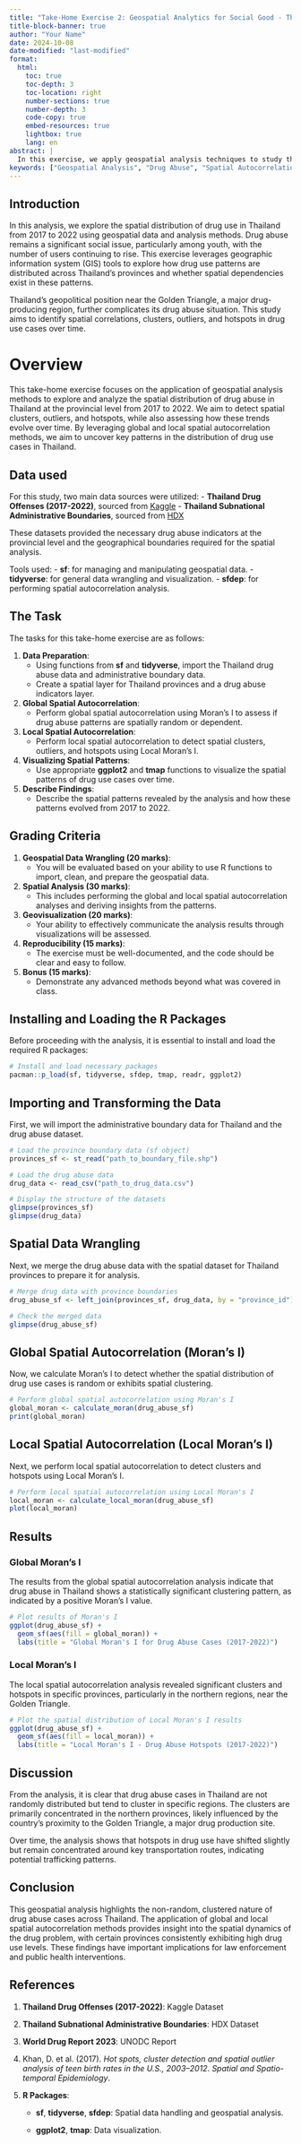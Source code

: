 ```yaml
---
title: "Take-Home Exercise 2: Geospatial Analytics for Social Good - Thailand Drug Abuse Case Study"
title-block-banner: true
author: "Your Name"
date: 2024-10-08
date-modified: "last-modified"
format:
  html:
    toc: true
    toc-depth: 3
    toc-location: right
    number-sections: true
    number-depth: 3
    code-copy: true
    embed-resources: true
    lightbox: true
    lang: en
abstract: |
  In this exercise, we apply geospatial analysis techniques to study the distribution of drug use cases in Thailand at the provincial level from 2017 to 2022. By leveraging global and local spatial autocorrelation methods, we aim to uncover patterns, detect clusters and hotspots, and investigate how these trends evolve over time.
keywords: ["Geospatial Analysis", "Drug Abuse", "Spatial Autocorrelation", "Thailand", "Clusters", "Hotspots"]
---
```


## Introduction

In this analysis, we explore the spatial distribution of drug use in Thailand from 2017 to 2022 using geospatial data and analysis methods. Drug abuse remains a significant social issue, particularly among youth, with the number of users continuing to rise. This exercise leverages geographic information system (GIS) tools to explore how drug use patterns are distributed across Thailand's provinces and whether spatial dependencies exist in these patterns.

Thailand’s geopolitical position near the Golden Triangle, a major drug-producing region, further complicates its drug abuse situation. This study aims to identify spatial correlations, clusters, outliers, and hotspots in drug use cases over time.

# **Overview**

This take-home exercise focuses on the application of geospatial analysis methods to explore and analyze the spatial distribution of drug abuse in Thailand at the provincial level from 2017 to 2022. We aim to detect spatial clusters, outliers, and hotspots, while also assessing how these trends evolve over time. By leveraging global and local spatial autocorrelation methods, we aim to uncover key patterns in the distribution of drug use cases in Thailand.

## **Data used**

For this study, two main data sources were utilized: - **Thailand Drug Offenses (2017-2022)**, sourced from [Kaggle](https://www.kaggle.com/datasets) - **Thailand Subnational Administrative Boundaries**, sourced from [HDX](https://data.humdata.org/dataset)

These datasets provided the necessary drug abuse indicators at the provincial level and the geographical boundaries required for the spatial analysis.

Tools used: - **sf**: for managing and manipulating geospatial data. - **tidyverse**: for general data wrangling and visualization. - **sfdep**: for performing spatial autocorrelation analysis.

::: panel-tabset
## The Task

The tasks for this take-home exercise are as follows:

1.  **Data Preparation**:
    -   Using functions from **sf** and **tidyverse**, import the Thailand drug abuse data and administrative boundary data.
    -   Create a spatial layer for Thailand provinces and a drug abuse indicators layer.
2.  **Global Spatial Autocorrelation**:
    -   Perform global spatial autocorrelation using Moran’s I to assess if drug abuse patterns are spatially random or dependent.
3.  **Local Spatial Autocorrelation**:
    -   Perform local spatial autocorrelation to detect spatial clusters, outliers, and hotspots using Local Moran’s I.
4.  **Visualizing Spatial Patterns**:
    -   Use appropriate **ggplot2** and **tmap** functions to visualize the spatial patterns of drug use cases over time.
5.  **Describe Findings**:
    -   Describe the spatial patterns revealed by the analysis and how these patterns evolved from 2017 to 2022.

## Grading Criteria

1.  **Geospatial Data Wrangling (20 marks)**:
    -   You will be evaluated based on your ability to use R functions to import, clean, and prepare the geospatial data.
2.  **Spatial Analysis (30 marks)**:
    -   This includes performing the global and local spatial autocorrelation analyses and deriving insights from the patterns.
3.  **Geovisualization (20 marks)**:
    -   Your ability to effectively communicate the analysis results through visualizations will be assessed.
4.  **Reproducibility (15 marks)**:
    -   The exercise must be well-documented, and the code should be clear and easy to follow.
5.  **Bonus (15 marks)**:
    -   Demonstrate any advanced methods beyond what was covered in class.
:::

## **Installing and Loading the R Packages**

Before proceeding with the analysis, it is essential to install and load the required R packages:

```r
# Install and load necessary packages
pacman::p_load(sf, tidyverse, sfdep, tmap, readr, ggplot2)
```

## **Importing and Transforming the Data**

First, we will import the administrative boundary data for Thailand and the drug abuse dataset.

```r
# Load the province boundary data (sf object)
provinces_sf <- st_read("path_to_boundary_file.shp")

# Load the drug abuse data
drug_data <- read_csv("path_to_drug_data.csv")

# Display the structure of the datasets
glimpse(provinces_sf)
glimpse(drug_data)
```

## **Spatial Data Wrangling**

Next, we merge the drug abuse data with the spatial dataset for Thailand provinces to prepare it for analysis.

```r
# Merge drug data with province boundaries
drug_abuse_sf <- left_join(provinces_sf, drug_data, by = "province_id")

# Check the merged data
glimpse(drug_abuse_sf)

```

## **Global Spatial Autocorrelation (Moran's I)**

Now, we calculate Moran's I to detect whether the spatial distribution of drug use cases is random or exhibits spatial clustering.

```r
# Perform global spatial autocorrelation using Moran's I
global_moran <- calculate_moran(drug_abuse_sf)
print(global_moran)

```

## **Local Spatial Autocorrelation (Local Moran’s I)**

Next, we perform local spatial autocorrelation to detect clusters and hotspots using Local Moran's I.

```r
# Perform local spatial autocorrelation using Local Moran's I
local_moran <- calculate_local_moran(drug_abuse_sf)
plot(local_moran)

```

## **Results**

### **Global Moran’s I**

The results from the global spatial autocorrelation analysis indicate that drug abuse in Thailand shows a statistically significant clustering pattern, as indicated by a positive Moran’s I value.

```r
# Plot results of Moran's I
ggplot(drug_abuse_sf) + 
  geom_sf(aes(fill = global_moran)) + 
  labs(title = "Global Moran's I for Drug Abuse Cases (2017-2022)")

```

### **Local Moran’s I**

The local spatial autocorrelation analysis revealed significant clusters and hotspots in specific provinces, particularly in the northern regions, near the Golden Triangle.

```r
# Plot the spatial distribution of Local Moran's I results
ggplot(drug_abuse_sf) + 
  geom_sf(aes(fill = local_moran)) + 
  labs(title = "Local Moran's I - Drug Abuse Hotspots (2017-2022)")

```

## **Discussion**

From the analysis, it is clear that drug abuse cases in Thailand are not randomly distributed but tend to cluster in specific regions. The clusters are primarily concentrated in the northern provinces, likely influenced by the country's proximity to the Golden Triangle, a major drug production site.

Over time, the analysis shows that hotspots in drug use have shifted slightly but remain concentrated around key transportation routes, indicating potential trafficking patterns.

## **Conclusion**

This geospatial analysis highlights the non-random, clustered nature of drug abuse cases across Thailand. The application of global and local spatial autocorrelation methods provides insight into the spatial dynamics of the drug problem, with certain provinces consistently exhibiting high drug use levels. These findings have important implications for law enforcement and public health interventions.

## **References**

1.  **Thailand Drug Offenses (2017-2022)**: Kaggle Dataset

2.  **Thailand Subnational Administrative Boundaries**: HDX Dataset

3.  **World Drug Report 2023**: UNODC Report

4.  Khan, D. et al. (2017). *Hot spots, cluster detection and spatial outlier analysis of teen birth rates in the U.S., 2003–2012*. *Spatial and Spatio-temporal Epidemiology*.

5.  **R Packages**:

    -   **sf**, **tidyverse**, **sfdep**: Spatial data handling and geospatial analysis.

    -   **ggplot2**, **tmap**: Data visualization.
